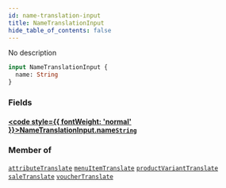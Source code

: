 ```yaml
---
id: name-translation-input
title: NameTranslationInput
hide_table_of_contents: false
---
```








No description

```graphql
input NameTranslationInput {
  name: String
}
```


### Fields

#### [<code style={{ fontWeight: 'normal' }}>NameTranslationInput.<b>name</b></code>](#)<Bullet />[`String`](../../../developer/api-reference/scalars/string) <Badge class="secondary" text="scalar"/>
> 
> 



### Member of

[`attributeTranslate`](../../../developer/api-reference/mutations/attribute-translate)  <Badge class="secondary" text="mutation"/><Bullet />[`menuItemTranslate`](../../../developer/api-reference/mutations/menu-item-translate)  <Badge class="secondary" text="mutation"/><Bullet />[`productVariantTranslate`](../../../developer/api-reference/mutations/product-variant-translate)  <Badge class="secondary" text="mutation"/><Bullet />[`saleTranslate`](../../../developer/api-reference/mutations/sale-translate)  <Badge class="secondary" text="mutation"/><Bullet />[`voucherTranslate`](../../../developer/api-reference/mutations/voucher-translate)  <Badge class="secondary" text="mutation"/>



